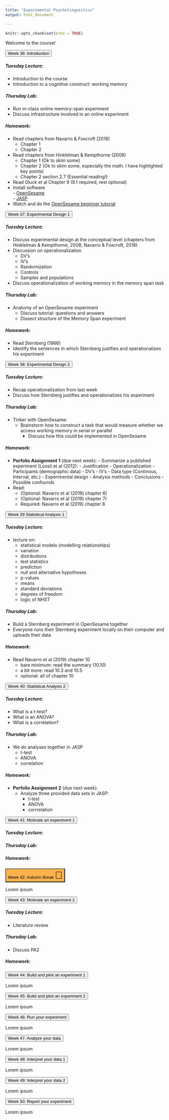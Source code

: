 ```yaml
---
title: "Experimental Psycholinguistics"
output: html_document

---
```

<link rel="stylesheet" type="text/css" href="styles/main.css">
<link rel="stylesheet" type="text/css" href="styles/textfolding.css">


```r
knitr::opts_chunk$set(echo = TRUE)
```

Welcome to the course!

<button type="button" class="collapsible">
Week 36: Introduction
</button>
<div class="content">

##### Tuesday Lecture:

- Introduction to the course
- Introduction to a cognitive construct: working memory

##### Thursday Lab:

- Run in-class online memory-span experiment
- Discuss infrastructure involved in an online experiment

##### Homework:

- Read chapters from Navarro & Foxcroft (2018)
	- Chapter 1
	- Chapter 2
- Read chapters from Hinklelman & Kempthorne (2008)
	- Chapter 1 (Ok to skim some)
	- Chapter 2 (Ok to skim some, especially the math. I have highlighted key points)
	- Chapter 2 section 2.7 (Essential reading!)
- Read Gluck et al Chapter 9 (9.1 required, rest optional)
- Install software  
		- <a href="https://osdoc.cogsci.nl/3.3/download/" target="_blank"> OpenSesame </a>  
		- <a href="https://jasp-stats.org/download/" target="_blank"> JASP </a>  
- Watch and do the <a href="https://osdoc.cogsci.nl/3.3/tutorials/beginner/" target="_blank"> OpenSesame beginner tutorial </a>
</div>
<p></p><p></p>


[//]: # (*******************************************************************************************************************)

<button type="button" class="collapsible">
Week 37: Experimental Design 1 
</button>
<div class="content">

##### Tuesday Lecture:
- Discuss experimental design at the conceptual level (chapters from Hinklelman & Kempthorne, 2008; Navarro & Foxcroft, 2018)
- Discussion on operationalization
	- DV's
	- IV's
	- Randomization
	- Controls
	- Samples and populations
- Discuss operationalization of working memory in the memory span task

##### Thursday Lab:
- Anatomy of an OpenSesame experiment
  - Discuss tutorial: questions and answers
  - Dissect structure of the Memory Span experiment
		
##### Homework:
- Read Sternberg (1966)
- Identify the sentences in which Sternberg justifies and operationalizes his experiment


</div>
<p></p><p></p>


[//]: # (*******************************************************************************************************************)


<button type="button" class="collapsible">
Week 38: Experimental Design 2
</button>
<div class="content">

##### Tuesday Lecture:
- Recap operationalization from last week
- Discuss how Sternberg justifies and operationalizes his experiment
	
##### Thursday Lab:
- Tinker with OpenSesame: 
  - Brainstorm how to construct a task that would measure whether we access working memory in serial or parallel
	- Discuss how this could be implemented in OpenSesame

		
##### Homework:
- **Porfolio Assignment 1** (due next week):
		- Summarize a published experiment (Loosli et al (2012): 
			- Justification
			- Operationalization
				- Participants (demographic data)
				- DV’s
				- IV’s
			- Data type (Continous, Interval, etc.)
			- Experimental design
			- Analysis methods
			- Conclusions
			- Possible confounds
- Read:
	- (Optional: Navarro et al (2019) chapter 6)
	- (Optional: Navarro et al (2019) chapter 7)
	- Required: Navarro et al (2019) chapter 8

</div>
<p></p><p></p>

[//]: # (*******************************************************************************************************************)


<button type="button" class="collapsible">
Week 39 Statistical Analysis 1 
</button>
<div class="content">

##### Tuesday Lecture:
- lecture on: 
	- statistical models (modelling relationships)
	- variation
	- distributions
	- test statistics
	- prediction
	- null and alternative hypotheses
	- p-values
	- means
	- standard deviations
	- degrees of freedom
	- logic of NHST

##### Thursday Lab:
- Build a Sternberg experiment in OpenSesame together
- Everyone runs their Sternberg experiment locally on their computer and uploads their data

##### Homework:
- Read Navarro et al (2019) chapter 10
	- bare minimum: read the summary (10.10)
	- a bit more: read 10.3 and 10.5
	- optional: all of chapter 10



</div>
<p></p><p></p>

[//]: # (*******************************************************************************************************************)


<button type="button" class="collapsible">
Week 40: Statistical Analysis 2
</button>
<div class="content">

##### Tuesday Lecture:

- What is a t-test?
- What is an ANOVA?
- What is a correlation?

##### Thursday Lab:

- We do analyses together in JASP
  - t-test
  - ANOVA
  - correlation

##### Homework:

- **Porfolio Assignment 2** (due next week):
  - Analyze three provided data sets in JASP:
    - t-test
    - ANOVA
    - corrrelation

</div>
<p></p><p></p>


[//]: # (*******************************************************************************************************************)

<button type="button" class="collapsible">
Week 41: Motivate an experiment 1
</button>
<div class="content">

##### Tuesday Lecture:


##### Thursday Lab:


##### Homework:


</div>
<p></p><p></p>


[//]: # (*******************************************************************************************************************)

<button type="button" class="collapsible" style="background-color: #feb24c">
Week 42: Autumn Break <span style="font-size:32px">&#127810;</span>
</button>
<div class="content">
Lorem ipsum
</div>
<p></p><p></p>


[//]: # (*******************************************************************************************************************)


<button type="button" class="collapsible">
Week 43: Motivate an experiment 2
</button>
<div class="content">


##### Tuesday Lecture:
- Literature review


##### Thursday Lab:
- Discuss PA2

##### Homework:


</div>
<p></p><p></p>

[//]: # (*******************************************************************************************************************)


<button type="button" class="collapsible">
Week 44: Build and pilot an experiment 1
</button>
<div class="content">
Lorem ipsum
</div>
<p></p><p></p>

[//]: # (*******************************************************************************************************************)


<button type="button" class="collapsible">
Week 45: Build and pilot an experiment 2
</button>
<div class="content">
Lorem ipsum
</div>
<p></p><p></p>


[//]: # (*******************************************************************************************************************)


<button type="button" class="collapsible">
Week 46: Run your experiment
</button>
<div class="content">
Lorem ipsum
</div>
<p></p><p></p>


[//]: # (*******************************************************************************************************************)


<button type="button" class="collapsible">
Week 47: Analyze your data 
</button>
<div class="content">
Lorem ipsum
</div>
<p></p><p></p>


[//]: # (*******************************************************************************************************************)


<button type="button" class="collapsible">
Week 48: Interpret your data 1
</button>
<div class="content">
Lorem ipsum
</div>
<p></p><p></p>


[//]: # (*******************************************************************************************************************)


<button type="button" class="collapsible">
Week 49: Interpret your data 2
</button>
<div class="content">
Lorem ipsum
</div>
<p></p><p></p>


[//]: # (*******************************************************************************************************************)


<button type="button" class="collapsible">
Week 50: Report your experiment
</button>
<div class="content">
Lorem ipsum
</div>
<p></p><p></p>






<script src="styles/textfolding.js"></script>

